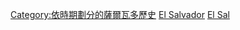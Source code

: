 {{Portal|薩爾瓦多}}
{{Commons category|El Salvador by year}}

[[Category:依時期劃分的薩爾瓦多歷史|Category:依時期劃分的薩爾瓦多歷史]]
[[Category:各年份各國|El Salvador]]
[[Category:依年份劃分的中美洲|El Sal]]